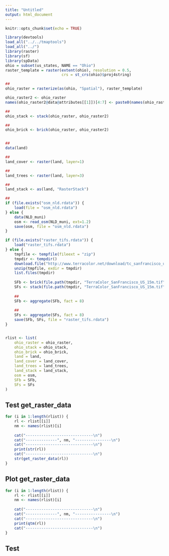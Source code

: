 ```yaml
---
title: "Untitled"
output: html_document
---
```

	
```r
knitr::opts_chunk$set(echo = TRUE)
```


```r
library(devtools)
load_all("../../tmaptools")
load_all("../")
library(raster)
library(sf)
library(spData)
ohio = subset(us_states, NAME == "Ohio")
raster_template = raster(extent(ohio), resolution = 0.5,
						 crs = st_crs(ohio)$proj4string)

##
ohio_raster = rasterize(as(ohio, "Spatial"), raster_template)

ohio_raster2 <- ohio_raster
names(ohio_raster2@data@attributes[[1]])[4:7] <- paste0(names(ohio_raster2@data@attributes[[1]])[4:7], "_2")

##
ohio_stack <- stack(ohio_raster, ohio_raster2)

##
ohio_brick <- brick(ohio_raster, ohio_raster2)


##
data(land)

##
land_cover <- raster(land, layer=1)

##
land_trees <- raster(land, layer=3)

##
land_stack <- as(land, "RasterStack")

##
if (file.exists("osm_nld.rdata")) {
	load(file = "osm_nld.rdata")	
} else {
	data(NLD_muni)
	osm <- read_osm(NLD_muni, ext=1.2)
	save(osm, file = "osm_nld.rdata")
}

if (file.exists("raster_tifs.rdata")) {
	load("raster_tifs.rdata")
} else {
	tmpfile <- tempfile(fileext = "zip")
	tmpdir <- tempdir()
	download.file("http://www.terracolor.net/download/tc_sanfrancisco_us_geotiff.zip", destfile = tmpfile)
	unzip(tmpfile, exdir = tmpdir)
	list.files(tmpdir)
	
	SFb <- brick(file.path(tmpdir, "TerraColor_SanFrancisco_US_15m.tif"))
	SFs <- stack(file.path(tmpdir, "TerraColor_SanFrancisco_US_15m.tif"))
	
	##
	SFb <- aggregate(SFb, fact = 8)
	
	##
	SFs <- aggregate(SFs, fact = 8)
	save(SFb, SFs, file = "raster_tifs.rdata")
}


rlist <- list(
	ohio_raster = ohio_raster,
	ohio_stack = ohio_stack,
	ohio_brick = ohio_brick,
	land = land,
	land_cover = land_cover,
	land_trees = land_trees,
	land_stack = land_stack,
	osm = osm,
	SFb = SFb,
	SFs = SFs
)
```

## Test get_raster_data

```r
for (i in 1:length(rlist)) {
	rl <- rlist[[i]]
	nm <- names(rlist)[i]
	
	cat("------------------------------\n")
	cat("--------------", nm, "----------------\n")
	cat("------------------------------\n")
	print(str(rl))
	cat("------------------------------\n")
	str(get_raster_data(rl))
}
```

## Plot get_raster_data

```r
for (i in 1:length(rlist)) {
	rl <- rlist[[i]]
	nm <- names(rlist)[i]
	
	cat("------------------------------\n")
	cat("--------------", nm, "----------------\n")
	cat("------------------------------\n")
	print(qtm(rl))
	cat("------------------------------\n")
}
```

## Test
